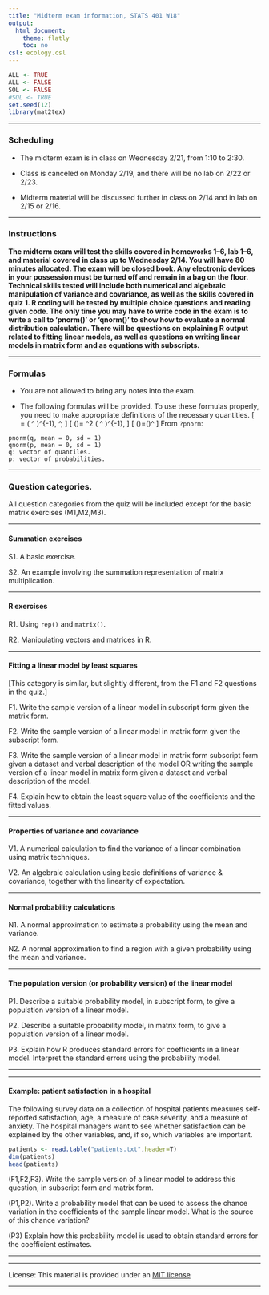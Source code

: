 ```yaml
---
title: "Midterm exam information, STATS 401 W18"
output:
  html_document:
    theme: flatly
    toc: no
csl: ecology.csl
---
```


```r
ALL <- TRUE
ALL <- FALSE
SOL <- FALSE
#SOL <- TRUE
set.seed(12)
library(mat2tex)
```

\newcommand\mat[1]{\mathbb{#1}}
\newcommand\vect[1]{\mathbf{#1}}
\newcommand\transpose{{\scriptscriptstyle \mathrm{T}}}
\newcommand\prob{\mathrm{P}}
\newcommand\E{\mathrm{E}}
\newcommand\SE{\mathrm{SE}}
\newcommand\var{\mathrm{Var}}
\newcommand\cov{\mathrm{Cov}}

-----------

### Scheduling

* The midterm exam is in class on Wednesday 2/21, from 1:10 to 2:30.

* Class is canceled on Monday 2/19, and there will be no lab on 2/22 or 2/23.

* Midterm material will be discussed further in class on 2/14 and in lab on 2/15 or 2/16.

-------------

### Instructions

**The midterm exam will test the skills covered in homeworks 1--6, lab 1--6, and material covered in class up to Wednesday 2/14.  You will have 80 minutes allocated.  The exam will be closed book. Any electronic devices in your possession must be turned off and remain in a bag on the floor. Technical skills tested will include both numerical and algebraic manipulation of variance and covariance, as well as the skills covered in quiz 1.  R coding will be tested by multiple choice questions and reading given code. The only time you may have to write code in the exam is to write a call to 'pnorm()' or 'qnorm()' to show how to evaluate a normal distribution calculation. There will be questions on explaining R output related to fitting linear models, as well as questions on writing linear models in matrix form and as equations with subscripts.**

-----------

### Formulas

* You are not allowed to bring any notes into the exam. 

* The following formulas will be provided. To use these formulas properly, you need to make appropriate definitions of the necessary quantities.
\[
\vect{b}= \big( \mat{X}^\transpose \mat{X} \big)^{-1}\, \mat{X}^\transpose \vect{y},
\]
\[
\var(\hat\vect{\beta})= \sigma^2 \big( \mat{X}^\transpose \mat{X} \big)^{-1},
\]
\[ 
\var(\mat{A}\vect{Y})=\mat{A}\var(\vect{Y})\mat{A}^\transpose
\]
From `?pnorm`:
```
pnorm(q, mean = 0, sd = 1)
qnorm(p, mean = 0, sd = 1)
q: vector of quantiles.
p: vector of probabilities.
```



-----------

### Question categories.

All question categories from the quiz will be included except for the basic matrix exercises (M1,M2,M3).

------

#### Summation exercises

S1. A basic exercise.

S2. An example involving the summation representation of matrix multiplication.

-------

#### R exercises

R1. Using `rep()` and `matrix()`. 

R2. Manipulating vectors and matrices in R.

---------

#### Fitting a linear model by least squares 

[This category is similar, but slightly different, from the F1 and F2 questions in the quiz.]

F1. Write the sample version of a linear model in subscript form given the matrix form.

F2. Write the sample version of a linear model in matrix form given the subscript form.

F3. Write the sample version of a linear model in matrix form subscript form given a dataset and verbal description of the model OR writing the sample version of a linear model in matrix form given a dataset and verbal description of the model.

F4. Explain how to obtain the least square value of the coefficients and the fitted values.

--------

#### Properties of variance and covariance

V1. A numerical calculation to find the variance of a linear combination using matrix techniques.

V2. An algebraic calculation using basic definitions of variance & covariance, together with the linearity of expectation.

--------

#### Normal probability calculations

N1. A normal approximation to estimate a probability using the mean and variance.

N2. A normal approximation to find a region with a given probability using the mean and variance.

------

#### The population version (or probability version) of the linear model

P1. Describe a suitable probability model, in subscript form, to give a population version of a linear model.

P2. Describe a suitable probability model, in matrix form, to give a population version of a linear model.

P3. Explain how R produces standard errors for coefficients in a linear model. Interpret the standard errors using the probability model.


--------

--------


#### Example: patient satisfaction in a hospital

The following survey data on a collection of hospital patients measures self-reported satisfaction, age, a measure of case severity, and a measure of anxiety. The hospital managers want to see whether satisfaction can be explained by the other variables, and, if so, which variables are important.

```r
patients <- read.table("patients.txt",header=T)
dim(patients)
head(patients)
```

(F1,F2,F3). Write the sample version of a linear model to address this question, in subscript form and matrix form.

(P1,P2). Write a probability model that can be used to assess the chance variation in the coefficients of the sample linear model. What is the source of this chance variation?

(P3) Explain how this probability model is used to obtain standard errors for the coefficient estimates.

------

------


License: This material is provided under an [MIT license](https://ionides.github.io/401w18/LICENSE)<br>




------
